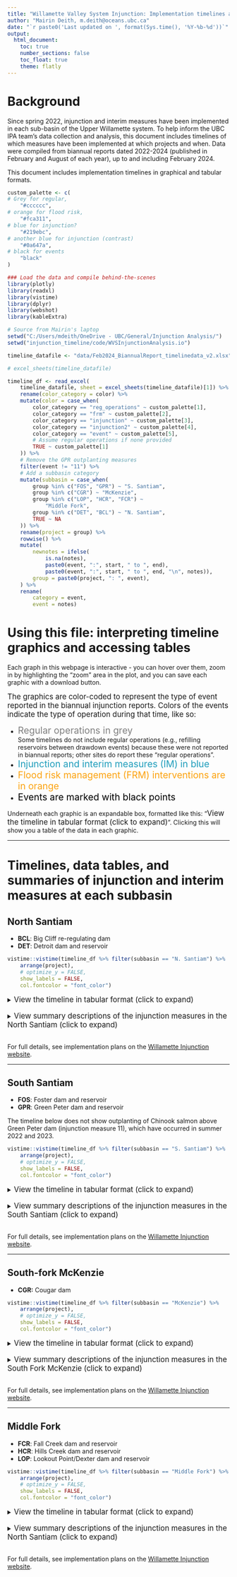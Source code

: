 ```yaml
---
title: "Willamette Valley System Injunction: Implementation timelines as reported in biannual reports"
author: "Mairin Deith, m.deith@oceans.ubc.ca"
date: "`r paste0('Last updated on ', format(Sys.time(), '%Y-%b-%d'))`"
output:
  html_document:
    toc: true
    number_sections: false
    toc_float: true
    theme: flatly
---
```


# Background 

Since spring 2022, injunction and interim measures have been implemented in each sub-basin of the Upper Willamette system.
To help inform the UBC IPA team's data collection and analysis, this document includes timelines of which measures have been implemented at which projects and when. 
Data were compiled from biannual reports dated 2022-2024 (published in February and August of each year), up to and including February 2024.

<!-- Compiled data can be downloaded from the Teams shared directory, at `General/Injunction Analysis/Feb2024_BiannualReport_timelinedata.xlsx`. -->

This document includes implementation timelines in graphical and tabular formats. 

<!-- If there are any modifications to the data file, modify the `index.Rmd` file used to create this timeline document can be re-run and new figures created.   -->

```r
custom_palette <- c(
# Grey for regular, 
    "#cccccc",
# orange for flood risk, 
    "#fca311",
# blue for injunction? 
    "#219ebc",
# another blue for injunction (contrast)
    "#0a647a",
# black for events
    "black"
)
```

```r
### Load the data and compile behind-the-scenes
library(plotly)
library(readxl)
library(vistime)
library(dplyr)
library(webshot)
library(kableExtra)

# Source from Mairin's laptop
setwd("C:/Users/mdeith/OneDrive - UBC/General/Injunction Analysis/")
setwd("injunction_timeline/code/WVSInjunctionAnalysis.io")

timeline_datafile <- "data/Feb2024_BiannualReport_timelinedata_v2.xlsx"

# excel_sheets(timeline_datafile)

timeline_df <- read_excel(
    timeline_datafile, sheet = excel_sheets(timeline_datafile)[1]) %>%
    rename(color_category = color) %>%
    mutate(color = case_when(
        color_category == "reg_operations" ~ custom_palette[1],
        color_category == "frm" ~ custom_palette[2],
        color_category == "injunction" ~ custom_palette[3],
        color_category == "injunction2" ~ custom_palette[4],
        color_category == "event" ~ custom_palette[5],
        # Assume regular operations if none provided
        TRUE ~ custom_palette[1]
    )) %>%
    # Remove the GPR outplanting measures
    filter(event != "11") %>%
    # Add a subbasin category
    mutate(subbasin = case_when(
        group %in% c("FOS", "GPR") ~ "S. Santiam",
        group %in% c("CGR") ~ "McKenzie",
        group %in% c("LOP", "HCR", "FCR") ~ 
            "Middle Fork",
        group %in% c("DET", "BCL") ~ "N. Santiam",
        TRUE ~ NA
    )) %>%
    rename(project = group) %>%
    rowwise() %>%
    mutate(
        newnotes = ifelse(
            is.na(notes), 
            paste0(event, ":", start, " to ", end),
            paste0(event, ":", start, " to ", end, "\n", notes)),
        group = paste0(project, ": ", event), 
    ) %>%
    rename(
        category = event, 
        event = notes)
```

# Using this file: interpreting timeline graphics and accessing tables

Each graph in this webpage is interactive - you can hover over them, zoom in by highlighting the "zoom" area in the plot, and you can save each graphic with a download button.

<span style="font-size:120%"> The graphics are color-coded to represent the type of event reported in the biannual injunction reports. </span>
<span style="font-size:120%"> Colors of the events indicate the type of operation during that time, like so:</span>

* <span style="color:#808080; font-size:150%">Regular operations in grey</span> <br> Some timelines do not include regular operations (e.g., refilling reservoirs between drawdown events) because these were not reported in biannual reports; other sites do report these "regular operations".
* <span style="color:#219ebc; font-size:150%">Injunction and interim measures (IM) in blue</span>
* <span style="color:#fca311; font-size:150%">Flood risk management (FRM) interventions are in orange</span>
* <span style="color:black; font-size:150%">Events are marked with black points</span>

Underneath each graphic is an expandable box, formatted like this: "<span style="font-size:120%">View the timeline in tabular format (click to expand)</span>". 
Clicking this will show you a table of the data in each graphic.

<hr>

# Timelines, data tables, and summaries of injunction and interim measures at each subbasin

## North Santiam

* **BCL**: Big Cliff re-regulating dam 
* **DET**: Detroit dam and reservoir

```r
vistime::vistime(timeline_df %>% filter(subbasin == "N. Santiam") %>% 
    arrange(project), 
    # optimize_y = FALSE, 
    show_labels = FALSE,
    col.fontcolor = "font_color")
```

<details>
    <summary><span style="font-size:120%"> View the timeline in tabular format (click to expand)</span></summary>

```r
knitr::kable(
    timeline_df %>% filter(subbasin == "N. Santiam") %>%
        select(-c(newnotes, color_category, font_color, color,subbasin,group)) %>%
        relocate(event, .after = end) %>%
        # rename(project = group) %>%
        relocate(project, .before = start) %>%
        arrange(project) %>%
        # This gets over the newline madness introduced by Excel
        mutate(
            event = gsub(replacement = " ", pattern = "\r\n", event, perl = T)
        ) %>%
        rename(
            Measure = category,
            Project = project,
            Start = start,
            End = end, 
            Details = event
        ), 
    "pipe", results = "asis")
```

</details>
<br>
<details>
    <summary><span style="font-size:120%">View summary descriptions of the injunction measures in the North Santiam (click to expand)</span></summary>

    <span style="font-size:120%"><br>Detroit</span>

    * Some interim measures (IM) were formally adopted in the injunction, and are sometimes referred to by their IM number or the injunction measure number. For example, at Detroit Dam, injunction measure 10 is a measure to adopt IMs 5, 6, and 7. Injunction measure 10 was revised and became 10(a) on Sept 21, 2021 due to conflicts between IM 5 and IM 7.
* **IM 5**: Once the elevation of Detroit Reservoir is less than 100 feet over the turbine intakes during the fall drawdown and winter months, generally only operate the turbines at Detroit Dam during the day and prioritize a non-turbine outlet to pass flow at night (from dusk until dawn), generally with no turbine operation during that time.
* **IM 7**: Through strategic use of the spillway, turbines, and regulating outlets at Detroit Dam, provide downstream fish passage in the spring and water temperature management throughout late spring and summer at Detroit and Big Cliff dams.
* **Injunction measure 10a**: Draft Detroit Reservoir to elevation 1,465 feet or less by October 15, 2021 and then use Detroit Dam’s lower regulating outlets for temperature control purposes.

<span style="font-size:120%">Big Cliff</span>

* **IM 6**: When the Corps is operating the spillway at Big Cliff Dam, operate multiple spillway gates to spread total flow across the spillway. 
  * **NOTE: The bi-annual reports do not record specific dates where multiple spillway gates were utilized at BCL to reduce TDG. It does sometimes report periods where the spillway was used at all, but this does not inform whether multiple gates were used to reduce TDG**.
  * From the Feb. 2022 biannual report:            
    
    > The minimum gate opening for spill operations of each spill bay at Big Cliff is 0.75 feet. This equates to discharges that range from 770 cfs – 1130 cfs for reservoir elevations of 1182 ft. (min. conservation pool) and 1206 ft. (max. conservation pool), respectively. Under the lowest of reservoir elevations, flows cannot be spread between two bays until the total outflow is greater than 4740 cfs, which is the sum of the discharge from two spill bays at minimum gate opening plus powerhouse capacity [(770 cfs + 770 cfs = 1540 spill) + (3200 cfs powerhouse) = 4740 cfs total flow]. Under the highest reservoir elevations, flows cannot be spread between two bays until the total outflow is greater than 5070 cfs, which is the sum of the discharge from two spill bays at minimum gate opening plus powerhouse capacity [(1130 cfs + 1130 cfs = 2260 cfs spill) + 2810 cfs (powerhouse) = 5070 cfs (total flow)]. Without large flow conditions, spreading spill is limited at Big Cliff Dam.

</details>

<br>For full details, see implementation plans on the [Willamette Injunction website](https://www.nwp.usace.army.mil/Locations/Willamette-Valley/Injunction/).

<hr>

## South Santiam

* **FOS**: Foster dam and reservoir
* **GPR**: Green Peter dam and reservoir

The timeline below does not show outplanting of Chinook salmon above Green Peter dam (injunction measure 11), which have occurred in summer 2022 and 2023. 

```r
vistime::vistime(timeline_df %>% filter(subbasin == "S. Santiam") %>% 
    arrange(project),
    # optimize_y = FALSE, 
    show_labels = FALSE,
    col.fontcolor = "font_color")
```

<details>
    <summary><span style="font-size:120%">View the timeline in tabular format (click to expand)</span></summary>

```r
knitr::kable(timeline_df %>% filter(subbasin == "S. Santiam") %>%
        select(-c(newnotes, color_category, font_color, color,subbasin,group)) %>%
        relocate(event, .after = end) %>%
        # rename(project = group) %>%
        relocate(project, .before = start) %>%
        arrange(project) %>%
         # This gets over the newline madness introduced by Excel
        mutate(
            event = gsub(replacement = " ", pattern = "\r\n", event, perl = T)
        ) %>%
        rename(
            Measure = category,
            Project = project,
            Start = start,
            End = end, 
            Details = event
        ), 
    "pipe", results = "asis")
```

</details>
<br>
<details>
    <summary><span style="font-size:120%">View summary descriptions of the injunction measures in the South Santiam (click to expand)</span></summary>

    <span style="font-size:120%"><br>Foster</span>
    
    * **13a**: Draw down Foster Reservoir to elevation 620-625 feet by October 1 and operate the Foster Dam spillway, with limited turbine operation, from one hour before sunset to one-half hour after sunrise from October 1 through December 15. 
* **13b**: Hold Foster Reservoir at minimum conservation pool (elevation 613 feet) and operate the Foster Dam spillway, with limited turbine operation, from one hour before sunset to one-half hour after sunrise from February 1 through May 15. Beginning May 16, refill Foster Reservoir, targeting full pool by Memorial Day Weekend, and operate the Foster Dam spillway, with limited turbine operation, from one hour before sunset to one-half hour after sunrise until June 15. Beginning June 16 through mid- to late-July, operate the Foster fish weir for downstream water temperature management.

<span style="font-size:120%">Green Peter</span>

* **12a**: Beginning in spring 2022, once Green Peter Reservoir reaches elevation 971 ft., spill continuously (24/7) until May 1 or for at least 30 days, whichever is longer. The implementation in 2023 was influenced by poor health of surrogate fish to be released during paired releases. This caused the Corps and NMFS to decide to continue operating 24/7 spill operations in 2023 versus testing continuous spill versus nighttime-only spill (as was planned with surrogate fish).
* **12b**: Conduct a fall drawdown of Green Peter Reservoir to a target elevation of 780 ft. by November 15 and hold at that elevation until December 15. Generally use the regulating outlets exclusively to pass flow once the reservoir is below minimum power pool (887 ft.). 
* **11**: Outplanting above Green Peter (not shown in the graphic above, occurred in Summer 2022 and 2023).

</details>

<br> For full details, see implementation plans on the [Willamette Injunction website](https://www.nwp.usace.army.mil/Locations/Willamette-Valley/Injunction/).

<hr>

## South-fork McKenzie

* **CGR:** Cougar dam

```r
vistime::vistime(timeline_df %>% filter(subbasin == "McKenzie") %>% 
    arrange(project),
    # optimize_y = FALSE, 
    show_labels = FALSE,
    col.fontcolor = "font_color")
```


<details>
    <summary><span style="font-size:120%">View the timeline in tabular format (click to expand)</span></summary>

```r
knitr::kable(timeline_df %>% filter(subbasin == "McKenzie") %>%
        select(-c(newnotes, color_category, font_color, color,subbasin,group)) %>%
        relocate(event, .after = end) %>%
        # rename(project = group) %>%
        relocate(project, .before = start) %>%
        arrange(project) %>%
         # This gets over the newline madness introduced by Excel
        mutate(
            event = gsub(replacement = " ", pattern = "\r\n", event, perl = T)
        ) %>%
        rename(
            Measure = category,
            Project = project,
            Start = start,
            End = end, 
            Details = event
        ), 
    "pipe", results = "asis")
```

</details>
<br>
<details>
    <summary><span style="font-size:120%">View summary descriptions of the injunction measures in the South Fork McKenzie (click to expand)</span></summary>

    <span style="font-size:120%"><br>Cougar</span>
    
    * **14**: Conduct a fall drawdown of Cougar Reservoir to a target elevation of 1,505 feet by November 15 until December 15 and generally use the regulating outlets exclusively during that time to pass flow. 
* **15a**: On December 16, initiate the refill of Cougar Reservoir to minimum conservation pool (elevation 1,532 feet) and hold until March 1. On March 1, begin drafting Cougar Reservoir to reach elevation 1,520 feet by April 1. Using adaptive management to determine the refill starting date, delay the refill of Cougar Reservoir from elevation 1,520 feet as long as possible while maintaining a high likelihood of reaching elevation 1,571 feet by July 1 to enable use of the water temperature control tower in late summer and fall. From December 16 through June 1, prioritize the regulating outlets at night to pass flows. In September, transition to the fall drawdown operation. 

</details>

<br>For full details, see implementation plans on the [Willamette Injunction website](https://www.nwp.usace.army.mil/Locations/Willamette-Valley/Injunction/).

<hr>

## Middle Fork 

* **FCR**: Fall Creek dam and reservoir
* **HCR**: Hills Creek dam and reservoir
* **LOP**: Lookout Point/Dexter dam and reservoir

```r
vistime::vistime(timeline_df %>% filter(subbasin == "Middle Fork") %>% 
    arrange(project),
    # optimize_y = FALSE, 
    show_labels = FALSE,
    col.fontcolor = "font_color")
```

<details>
    <summary><span style="font-size:120%">View the timeline in tabular format (click to expand)</span></summary>

```r
knitr::kable(timeline_df %>% filter(subbasin == "Middle Fork") %>%
    select(-c(newnotes, color_category, font_color, color,subbasin,group)) %>%
    relocate(event, .after = end) %>%
    # rename(project = group) %>%
        relocate(project, .before = start) %>%
        arrange(project) %>%
         # This gets over the newline madness introduced by Excel
        mutate(
            event = gsub(replacement = " ", pattern = "\r\n", event, perl = T)
        ) %>%
        rename(
            Measure = category,
            Project = project,
            Start = start,
            End = end, 
            Details = event
        ), 
    "pipe", results = "asis")
```

</details>
<br>
<details>
    <summary><span style="font-size:120%">View summary descriptions of the injunction measures in the North Santiam (click to expand)</span></summary>

    <span style="font-size:120%"><br>Hills Creek</span>

    * **8/IM 20**: Implement RO spill operations daily from 6-10 p.m. at Hills Creek Dam once the reservoir elevation is 50 feet or less above the regulating outlets in the fall through March 1. 

<span style="font-size:120%">Lookout Point/Dexter dams</span>

* **17**: Use storage from Hills Creek Reservoir to begin refilling Lookout Point Reservoir in early March. Once Lookout Point Reservoir reaches elevation 890 ft., spill water over the spillways 24/7 for at least 30 days at both Lookout Point and Dexter dams while maintaining the elevation of Lookout Point Reservoir between 890-893 ft. During that time, generally do not operate the turbines at both projects, with limited exceptions. After that initial 30-day period, spill at night at both projects, with generation during the day, for as long as water is available and downstream conditions allow. Then manage Lookout Point Reservoir to achieve elevation 887.5 ft. by July 15, 2022 and operate the regulating outlets as needed to reduce downstream water temperatures when water temperatures downstream of Dexter Dam near 60 degrees.
* **16**: Annual Lookout Point Reservoir deep drawdown operation from November 15 through December 15.


<span style="font-size:120%">Fall Creek</span>

* **19**: Annual Fall Creek Reservoir deep drawdown operation similar to prior years but extend the dates from December 1 through January 15.
* **20**: On January 16, begin the refill of Fall Creek Reservoir to elevation 700 feet and hold at that elevation through March 15. On March 16, initiate the refill to reach elevation 728 feet by April 15 and maintain that elevation through May 15 unless additional refill is necessary to ensure operation of the Fall Creek Adult Fish Collection Facility through September 30. After May 15, refill the reservoir to the extent possible. 

</details>

<br>For full details, see implementation plans on the [Willamette Injunction website](https://www.nwp.usace.army.mil/Locations/Willamette-Valley/Injunction/).
